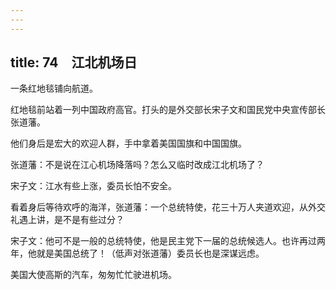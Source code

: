 ```yaml
---
---
---
```

title: 74　江北机场日
---




一条红地毯铺向航道。

红地毯前站着一列中国政府高官。打头的是外交部长宋子文和国民党中央宣传部长张道藩。

他们身后是宏大的欢迎人群，手中拿着美国国旗和中国国旗。

张道藩：不是说在江心机场降落吗？怎么又临时改成江北机场了？

宋子文：江水有些上涨，委员长怕不安全。

看着身后等待欢呼的海洋，张道藩：一个总统特使，花三十万人夹道欢迎，从外交礼遇上讲，是不是有些过分？

宋子文：他可不是一般的总统特使，他是民主党下一届的总统候选人。也许再过两年，他就是美国总统了！（低声对张道藩）委员长也是深谋远虑。

美国大使高斯的汽车，匆匆忙忙驶进机场。